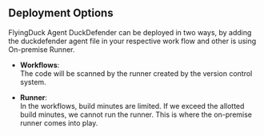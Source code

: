 ## Deployment Options

FlyingDuck Agent  DuckDefender can be deployed in two ways, by adding the duckdefender agent file in your respective work flow and other is using On-premise Runner.

- **Workflows**:\
The code will be scanned by the runner created by the version control system.

- **Runner**:\
In the workflows, build minutes are limited. If we exceed the allotted build minutes, we cannot run the runner. This is where the on-premise runner comes into play.
